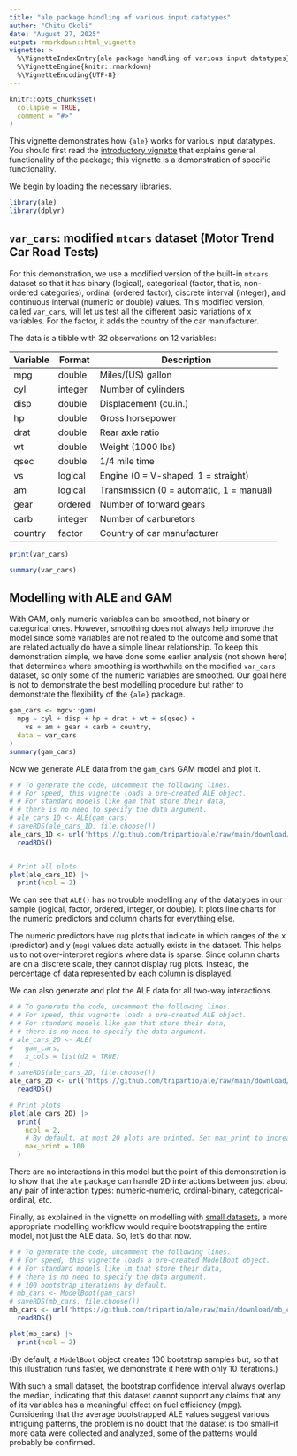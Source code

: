 ---
title: "ale package handling of various input datatypes"
author: "Chitu Okoli"
date: "August 27, 2025"
output: rmarkdown::html_vignette
vignette: >
  %\VignetteIndexEntry{ale package handling of various input datatypes}
  %\VignetteEngine{knitr::rmarkdown}
  %\VignetteEncoding{UTF-8}
---

```{r knitr, include = FALSE}
knitr::opts_chunk$set(
  collapse = TRUE,
  comment = "#>"
)
```

This vignette demonstrates how `{ale}` works for various input datatypes. You should first read the [introductory vignette](ale-intro.html "Introduction to the ale package") that explains general functionality of the package; this vignette is a demonstration of specific functionality.

We begin by loading the necessary libraries.

```{r load libraries}
library(ale)
library(dplyr)
```

## `var_cars`: modified `mtcars` dataset (Motor Trend Car Road Tests)

For this demonstration, we use a modified version of the built-in `mtcars` dataset so that it has binary (logical), categorical (factor, that is, non-ordered categories), ordinal (ordered factor), discrete interval (integer), and continuous interval (numeric or double) values. This modified version, called `var_cars`, will let us test all the different basic variations of x variables. For the factor, it adds the country of the car manufacturer.

The data is a tibble with 32 observations on 12 variables:

| Variable | Format  | Description                              |
|----------|---------|------------------------------------------|
| mpg      | double  | Miles/(US) gallon                        |
| cyl      | integer | Number of cylinders                      |
| disp     | double  | Displacement (cu.in.)                    |
| hp       | double  | Gross horsepower                         |
| drat     | double  | Rear axle ratio                          |
| wt       | double  | Weight (1000 lbs)                        |
| qsec     | double  | 1/4 mile time                            |
| vs       | logical | Engine (0 = V-shaped, 1 = straight)      |
| am       | logical | Transmission (0 = automatic, 1 = manual) |
| gear     | ordered | Number of forward gears                  |
| carb     | integer | Number of carburetors                    |
| country  | factor  | Country of car manufacturer              |


```{r print var_cars}
print(var_cars)
```

```{r var_cars summary}
summary(var_cars)
```

## Modelling with ALE and GAM

With GAM, only numeric variables can be smoothed, not binary or categorical ones. However, smoothing does not always help improve the model since some variables are not related to the outcome and some that are related actually do have a simple linear relationship. To keep this demonstration simple, we have done some earlier analysis (not shown here) that determines where smoothing is worthwhile on the modified `var_cars` dataset, so only some of the numeric variables are smoothed. Our goal here is not to demonstrate the best modelling procedure but rather to demonstrate the flexibility of the `{ale}` package.

```{r gam_cars}
gam_cars <- mgcv::gam(
  mpg ~ cyl + disp + hp + drat + wt + s(qsec) +
    vs + am + gear + carb + country,
  data = var_cars
)
summary(gam_cars)
```

Now we generate ALE data from the `gam_cars` GAM model and plot it.

```{r ale_cars_1D, fig.width=7, fig.height=14}
# # To generate the code, uncomment the following lines.
# # For speed, this vignette loads a pre-created ALE object.
# # For standard models like gam that store their data,
# # there is no need to specify the data argument.
# ale_cars_1D <- ALE(gam_cars)
# saveRDS(ale_cars_1D, file.choose())
ale_cars_1D <- url('https://github.com/tripartio/ale/raw/main/download/ale_cars_1D.0.5.2.rds') |> 
  readRDS()


# Print all plots
plot(ale_cars_1D) |> 
  print(ncol = 2)
```

We can see that `ALE()` has no trouble modelling any of the datatypes in our sample (logical, factor, ordered, integer, or double). It plots line charts for the numeric predictors and column charts for everything else. 

The numeric predictors have rug plots that indicate in which ranges of the x (predictor) and y (`mpg`) values data actually exists in the dataset.  This helps us to not over-interpret regions where data is sparse. Since column charts are on a discrete scale, they cannot display rug plots. Instead, the percentage of data represented by each column is displayed.

We can also generate and plot the ALE data for all two-way interactions.

```{r ale_cars_2D, fig.width=7, fig.height=28}
# # To generate the code, uncomment the following lines.
# # For speed, this vignette loads a pre-created ALE object.
# # For standard models like gam that store their data,
# # there is no need to specify the data argument.
# ale_cars_2D <- ALE(
#   gam_cars,
#   x_cols = list(d2 = TRUE)
# )
# saveRDS(ale_cars_2D, file.choose())
ale_cars_2D <- url('https://github.com/tripartio/ale/raw/main/download/ale_cars_2D.0.5.2.rds') |> 
  readRDS()

# Print plots
plot(ale_cars_2D) |> 
  print(
    ncol = 2, 
    # By default, at most 20 plots are printed. Set max_print to increase this limit
    max_print = 100
  )
```

There are no interactions in this model but the point of this demonstration is to show that the `ale` package can handle 2D interactions between just about any pair of interaction types: numeric-numeric, ordinal-binary, categorical-ordinal, etc.

Finally, as explained in the vignette on modelling with [small datasets](ale-small-datasets.html "ale package for small datasets"), a more appropriate modelling workflow would require bootstrapping the entire model, not just the ALE data. So, let's do that now.

```{r cars_full, fig.width=7, fig.height=14}
# # To generate the code, uncomment the following lines.
# # For speed, this vignette loads a pre-created ModelBoot object.
# # For standard models like lm that store their data,
# # there is no need to specify the data argument.
# # 100 bootstrap iterations by default.
# mb_cars <- ModelBoot(gam_cars)
# saveRDS(mb_cars, file.choose())
mb_cars <- url('https://github.com/tripartio/ale/raw/main/download/mb_cars.0.5.2.rds') |> 
  readRDS()

plot(mb_cars) |> 
  print(ncol = 2)
```

(By default, a `ModelBoot` object creates 100 bootstrap samples but, so that this illustration runs faster, we demonstrate it here with only 10 iterations.) 

With such a small dataset, the bootstrap confidence interval always overlap the median, indicating that this dataset cannot support any claims that any of its variables has a meaningful effect on fuel efficiency (mpg). Considering that the average bootstrapped ALE values suggest various intriguing patterns, the problem is no doubt that the dataset is too small--if more data were collected and analyzed, some of the patterns would probably be confirmed.
